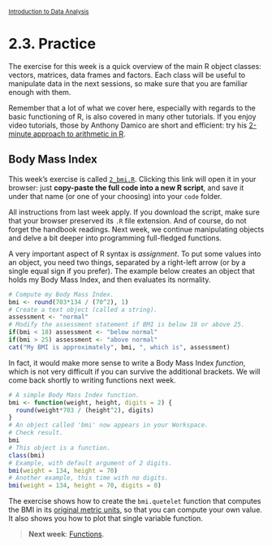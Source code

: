 <style>@import url(style.css);</style>
<small>[Introduction to Data Analysis](index.html)</small>

# 2.3. Practice

<!-- see rewrite tag -->

The exercise for this week is a quick overview of the main R object classes: vectors, matrices, data frames and factors. Each class will be useful to manipulate data in the next sessions, so make sure that you are familiar enough with them.

Remember that a lot of what we cover here, especially with regards to the basic functioning of R, is also covered in many other tutorials. If you enjoy video tutorials, those by Anthony Damico are short and efficient: try his [2-minute approach to arithmetic in R](http://www.screenr.com/hyT8).

## Body Mass Index

This week's exercise is called [`2_bmi.R`](https://raw.github.com/briatte/ida/master/code/2_bmi.R). Clicking this link will open it in your browser: just __copy-paste the full code into a new R script__, and save it under that name (or one of your choosing) into your `code` folder.

All instructions from last week apply. If you download the script, make sure that your browser preserved its `.R` file extension. And of course, do not forget the handbook readings. Next week, we continue manipulating objects and delve a bit deeper into programming full-fledged functions.

<!-- rewrite from here -->

A very important aspect of R syntax is *assignment*. To put some values into an object, you need two things, separated by a right-left arrow (or by a single equal sign if you prefer). The example below creates an object that holds my Body Mass Index, and then evaluates its normality.

```r
# Compute my Body Mass Index.
bmi <- round(703*134 / (70^2), 1)
# Create a text object (called a string).
assessment <- "normal"
# Modify the assessment statement if BMI is below 18 or above 25.
if(bmi < 18) assessment <- "below normal"
if(bmi > 25) assessment <- "above normal"
cat("My BMI is approximately", bmi, ", which is", assessment)
```

In fact, it would make more sense to write a Body Mass Index *function*, which is not very difficult if you can survive the additional brackets. We will come back shortly to writing functions next week.

```r
# A simple Body Mass Index function.
bmi <- function(weight, height, digits = 2) {
  round(weight*703 / (height^2), digits)
}
# An object called 'bmi' now appears in your Workspace.
# Check result.
bmi
# This object is a function.
class(bmi)
# Example, with default argument of 2 digits.
bmi(weight = 134, height = 70)
# Another example, this time with no digits.
bmi(weight = 134, height = 70, digits = 0)
```

The exercise shows how to create the `bmi.quetelet` function that computes the BMI in its [original metric units](https://en.wikipedia.org/wiki/Body_mass_index), so that you can compute your own value. It also shows you how to plot that single variable function.

> __Next week__: [Functions](030_functions.html).
